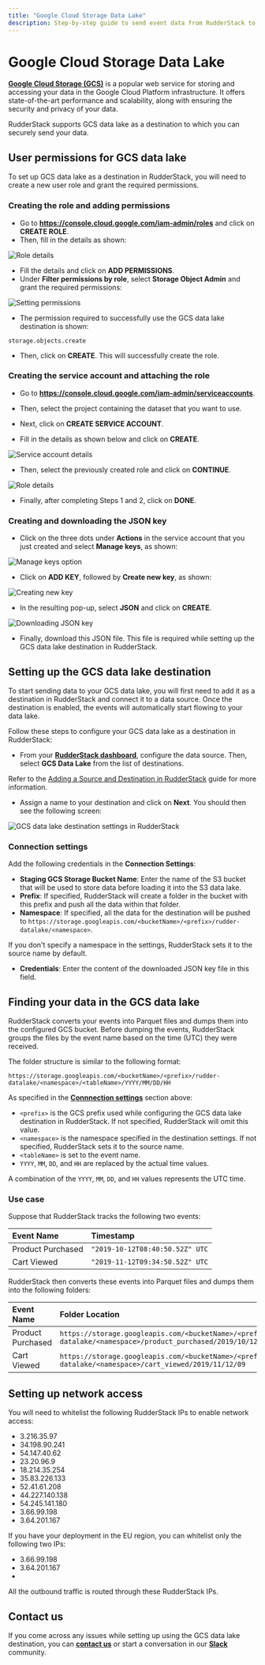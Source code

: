 ```yaml
---
title: "Google Cloud Storage Data Lake"
description: Step-by-step guide to send event data from RudderStack to your GCS data lake.
---
```


# Google Cloud Storage Data Lake

[**Google Cloud Storage (GCS)**](https://cloud.google.com/storage) is a popular web service for storing and accessing your data in the Google Cloud Platform infrastructure. It offers state-of-the-art performance and scalability, along with ensuring the security and privacy of your data.

RudderStack supports GCS data lake as a destination to which you can securely send your data.

## User permissions for GCS data lake

To set up GCS data lake as a destination in RudderStack, you will need to create a new user role and grant the required permissions.

### Creating the role and adding permissions

- Go to **https://console.cloud.google.com/iam-admin/roles** and click on **CREATE ROLE**.
- Then, fill in the details as shown:

<img src="../assets/dw-integrations/gcs-datalake-2.png" alt="Role details" />

- Fill the details and click on **ADD PERMISSIONS**.
- Under **Filter permissions by role**, select **Storage Object Admin** and grant the required permissions:

<img src="../assets/dw-integrations/gcs-datalake-3.png" alt="Setting permissions" />

- The permission required to successfully use the GCS data lake destination is shown:

```
storage.objects.create
```
- Then, click on **CREATE**. This will successfully create the role.

### Creating the service account and attaching the role

- Go to **https://console.cloud.google.com/iam-admin/serviceaccounts**.

- Then, select the project containing the dataset that you want to use.

- Next, click on **CREATE SERVICE ACCOUNT**.

- Fill in the details as shown below and click on **CREATE**.

<img src="../assets/dw-integrations/gcs-datalake-4.png" alt="Service account details" />

- Then, select the previously created role and click on **CONTINUE**.

<img src="../assets/dw-integrations/gcs-datalake-5.png" alt="Role details" />

- Finally, after completing Steps 1 and 2, click on **DONE**. 

### Creating and downloading the JSON key

- Click on the three dots under **Actions** in the service account that you just created and select **Manage keys**, as shown:

<img src="../assets/dw-integrations/gcs-datalake-6.png" alt="Manage keys option" />

- Click on **ADD KEY**, followed by **Create new key**, as shown:

<img src="../assets/dw-integrations/gcs-datalake-7.png" alt="Creating new key" />

- In the resulting pop-up, select **JSON** and click on **CREATE**.

<img src="../assets/dw-integrations/gcs-datalake-8.png" alt="Downloading JSON key" />

- Finally, download this JSON file. This file is required while setting up the GCS data lake destination in RudderStack.

## Setting up the GCS data lake destination

To start sending data to your GCS data lake, you will first need to add it as a destination in RudderStack and connect it to a data source. Once the destination is enabled, the events will automatically start flowing to your data lake.

Follow these steps to configure your GCS data lake as a destination in RudderStack:

* From your [**RudderStack dashboard**](https://app.rudderstack.com/), configure the data source. Then, select **GCS Data Lake** from the list of destinations.

<div class="infoBlock">

Refer to the <a href="https://rudderstack.com/docs/connections/adding-source-and-destination-rudderstack//">Adding a Source and Destination in RudderStack</a> guide for more information.
</div>

* Assign a name to your destination and click on **Next**. You should then see the following screen:

<img src="../assets/dw-integrations/gcs-datalake-1.png" alt="GCS data lake destination settings in RudderStack" />

### Connection settings

Add the following credentials in the **Connection Settings**:

* **Staging GCS Storage Bucket Name**: Enter the name of the S3 bucket that will be used to store data before loading it into the S3 data lake.
* **Prefix**: If specified, RudderStack will create a folder in the bucket with this prefix and push all the data within that folder.
* **Namespace**: If specified, all the data for the destination will be pushed to `https://storage.googleapis.com/<bucketName>/<prefix>/rudder-datalake/<namespace>`.

<div class="infoBlock">

If you don't specify a namespace in the settings, RudderStack sets it to the source name by default.
</div>

* **Credentials**: Enter the content of the downloaded JSON key file in this field.

## Finding your data in the GCS data lake

RudderStack converts your events into Parquet files and dumps them into the configured GCS bucket. Before dumping the events, RudderStack groups the files by the event name based on the time (UTC) they were received. 

The folder structure is similar to the following format:

`https://storage.googleapis.com/<bucketName>/<prefix>/rudder-datalake/<namespace>/<tableName>/YYYY/MM/DD/HH`

As specified in the [**Connnection settings**](#connection-settings) section above:

* `<prefix>` is the GCS prefix used while configuring the GCS data lake destination in RudderStack. If not specified, RudderStack will omit this value.
* `<namespace>` is the namespace specified in the destination settings. If not specified, RudderStack sets it to the source name.
* `<tableName>` is set to the event name.
* `YYYY`, `MM`, `DD`, and `HH` are replaced by the actual time values.

<div class="infoBlock">

A combination of the `YYYY`, `MM`, `DD`, and `HH` values represents the UTC time.
</div>

### Use case

Suppose that RudderStack tracks the following two events:

| Event Name             | Timestamp                                        |
| :-------------------| :----------------------------------|
| Product Purchased | `"2019-10-12T08:40:50.52Z" UTC` |
| Cart Viewed             | `"2019-11-12T09:34:50.52Z" UTC`  |

RudderStack then converts these events into Parquet files and dumps them into the following folders:

| Event Name             | Folder Location  |
| :-------------------| :----------------|
| Product Purchased | `https://storage.googleapis.com/<bucketName>/<prefix>/rudder-datalake/<namespace>/product_purchased/2019/10/12/08` |
| Cart Viewed             | `https://storage.googleapis.com/<bucketName>/<prefix>/rudder-datalake/<namespace>/cart_viewed/2019/11/12/09`              |

## Setting up network access

You will need to whitelist the following RudderStack IPs to enable network access:

- 3.216.35.97
- 34.198.90.241
- 54.147.40.62
- 23.20.96.9
- 18.214.35.254
- 35.83.226.133
- 52.41.61.208
- 44.227.140.138
- 54.245.141.180
- 3.66.99.198
- 3.64.201.167

<div class="infoBlock">

If you have your deployment in the EU region, you can whitelist only the following two IPs:
<ul>
<li>3.66.99.198</li>
<li>3.64.201.167<li>
</ul>
</div>

<div class="infoBlock">

All the outbound traffic is routed through these RudderStack IPs.
</div>

## Contact us

If you come across any issues while setting up using the GCS data lake destination, you can [**contact us**](mailto:%20docs@rudderstack.com) or start a conversation in our [**Slack**](https://rudderstack.com/join-rudderstack-slack-community) community.
